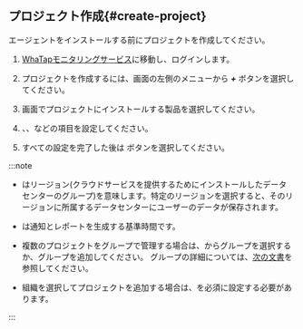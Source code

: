 ## プロジェクト作成{#create-project}

エージェントをインストールする前にプロジェクトを作成してください。

1.  [WhaTapモニタリングサービス](https://service.whatap.io)に移動し、ログインします。

2.  プロジェクトを作成するには、画面の左側のメニューから **_+_** <Cmdname sid="BTN06696" className="uitext" />ボタンを選択してください。

3.  <Cmdname sid="TTL07073" className="uitext" /> 画面でプロジェクトにインストールする製品を選択してください。

4.  <Cmdname sid="project_name" className="uitext" />、<Cmdname sid="data_server_region" className="uitext" />、<Cmdname sid="project_time_zone" className="uitext" />などの項目を設定してください。

    <Xclude product='browser'>
    <ImgLang img='create-project-v2.png' desc=''/>
    </Xclude>

    <InDoc product='browser'>
    <ImgLang img='create-project-v2-browser.png' desc=''/>
    </InDoc>

5.  すべての設定を完了した後は <Cmdname sid="creating_a_project" className="uitext" /> ボタンを選択してください。

:::note

-   <Cmdname sid="data_server_region" className="uitext" />はリージョン(クラウドサービスを提供するためにインストールしたデータセンターのグループ)を意味します。特定のリージョンを選択すると、そのリージョンに所属するデータセンターにユーザーのデータが保存されます。

-   <Cmdname sid="project_time_zone" className="uitext" />は通知とレポートを生成する基準時間です。

-   複数のプロジェクトをグループで管理する場合は、<Cmdname sid="project_groups" className="uitext" />からグループを選択するか、グループを追加してください。 グループの詳細については、[次の文書](../project/group)を参照してください。

-   組織を選択してプロジェクトを追加する場合は、<Cmdname sid="group_of_organization" className="uitext" />を必須に設定する必要があります。

:::
